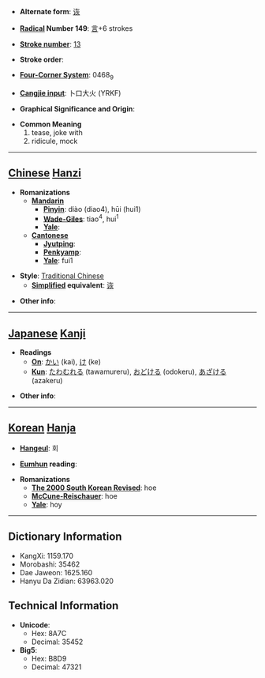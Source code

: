 * '''Alternate form''': [[诙]]

* '''[[Wiktionary:Chinese radical index| Radical]] Number 149''': [[Wiktionary:Chinese radical index 言|言]]+6 strokes

* '''[[Wiktionary:Chinese total strokes index|Stroke number]]''': [[Wiktionary:Chinese total strokes index 13|13]]

* '''Stroke order''': 

* '''[[Wiktionary:Chinese four corner index|Four-Corner System]]''': 0468<sub>9</sub>

* '''[[Wiktionary:Chinese Cangjie index|Cangjie input]]''': 卜口大火 (YRKF)

* '''Graphical Significance and Origin''': 

* '''Common Meaning'''
*#tease, joke with
*# ridicule, mock


----

== [[Chinese]] [[Hanzi]] ==

* '''Romanizations'''
** '''[[Mandarin]]'''
*** '''[[Pinyin]]''': diào (diao4), hūi (hui1)
*** '''[[Wade-Giles]]''': tiao<sup>4</sup>, hui<sup>1</sup>
*** '''[[Yale]]''': 
** '''[[Cantonese]]'''
*** '''[[Jyutping]]''':
*** '''[[Penkyamp]]''': 
*** '''[[Yale]]''': fui1

* '''Style''': [[Traditional Chinese]] 
** '''[[Simplified Chinese|Simplified]] equivalent''': [[诙]]

* '''Other info''': 

----

== [[Japanese]] [[Kanji]] ==

* '''Readings'''
** '''[[On]]''': [[かい]] (kai), [[け]] (ke)
** '''[[Kun]]''': [[たわむれる]] (tawamureru), [[おどける]] (odokeru), [[あざける]] (azakeru)

* '''Other info''':  

----

== [[Korean]] [[Hanja]] ==

* '''[[Hangeul]]''': 회

* '''[[Eumhun]] reading''': 

* '''Romanizations'''
** '''[[The 2000 South Korean Revised Romanization|The 2000 South Korean Revised]]''': hoe
** '''[[McCune-Reischauer]]''': hoe
** '''[[Yale]]''': hoy

----

== Dictionary Information ==

* KangXi: 1159.170
* Morobashi: 35462
* Dae Jaweon: 1625.160
* Hanyu Da Zidian: 63963.020

== Technical Information ==

* '''Unicode''':
** Hex: 8A7C
** Decimal: 35452
* '''Big5''':
** Hex: B8D9
** Decimal: 47321